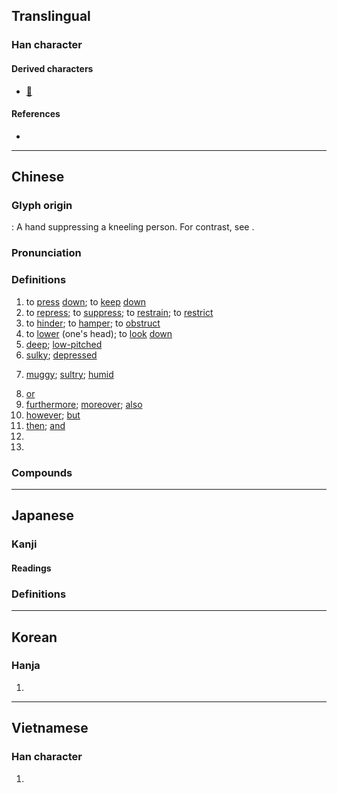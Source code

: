 {{also|印}}
{{character info}}
==Translingual==

===Han character===
{{Han char|rn=64|rad=手|as=04|sn=7|four=57020|canj=QHVL|ids=⿰扌卬}}

====Derived characters====
* [[𠳑]]

====References====
* {{Han ref|kx=0421.090|dkj=11883|dj=0768.090|hdz=31841.070|uh=6291|ud=25233|bh=A7ED|bd=42989}}

----

==Chinese==
{{zh-forms}}

===Glyph origin===
{{Han etym}}
{{liushu|p}}: A hand suppressing a kneeling person. For contrast, see {{l|zh|印}}.

===Pronunciation===
{{zh-pron
|m=yì
|c=jik1
|h=pfs=ya
|md=ék
|mn=qz:iak/tw,xm,zz:ek/xm,zz:iah/xm,zz:ah/tw:ia̍h/xm,zz:a̍h/qz:á
|mn_note=iak/ek - literary; iah/ah/ia̍h/a̍h/á - vernacular
|w=4iq
|mc=y
|oc=y
|cat=v,a,con,part,pn
}}

===Definitions===
{{zh-hanzi}}

# to [[press]] [[down]]; to [[keep]] [[down]]
# to [[repress]]; to [[suppress]]; to [[restrain]]; to [[restrict]]
# to [[hinder]]; to [[hamper]]; to [[obstruct]]
# to [[lower]] (one's head); to [[look]] [[down]]
# [[deep]]; [[low-pitched]]
# [[sulky]]; [[depressed]]
# {{lb|zh|Min Dong}} [[muggy]]; [[sultry]]; [[humid]]
# [[or]] {{gloss|linking alternatives}}
# [[furthermore]]; [[moreover]]; [[also]]
# [[however]]; [[but]]
# [[then]]; [[and]]
# {{n-g|Meaningless sentence-initial particle.}}
# {{surname|zh}}

===Compounds===
{{zh-der|冤抑|勒抑|務本抑末|壓抑|崇本抑末|平抑|怒不可抑|怨抑|悲不可抑|愊抑|扶弱抑強|抑且|抑制|抑制栽培|抑割|抑勒|抑塞|抑塞磊落|抑威餌敵|抑強扶弱|抑惡揚善|抑或|抑抑|抑揚|抑揚頓挫|抑損|抑搔|抑止|抑遏|抑鬱|抑鬱寡歡|掩抑|揚清抑濁|擠抑|沉抑|諂上抑下|謙抑|貶抑|遏抑|頓挫抑揚|抑是|抑災|鬱抑}}

----

==Japanese==

===Kanji===
{{ja-kanji|grade=c|rs=手04}}

====Readings====
{{ja-readings
|goon=おく
|kanon=よく
|kun=おさ-える, そもそも-
}}

===Definitions===
{{ja-kanjitab|そもそも|yomi=k}}
{{ja-see|そもそも}}

----

==Korean==

===Hanja===
{{ko-hanja|hangeul=억|eumhun=|rv=eok|mr=ŏk|y=ek}}

# {{rfdef|ko|sort=手04}}

----

==Vietnamese==

===Han character===
{{vi-readings|reading=ức, ực|rs=手04}}

# {{rfdef|vi}}